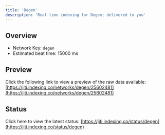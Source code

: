 ```yaml
---
title: 'Degen'
description: 'Real time indexing for Degen; delivered to you'
---
```


## Overview
- Network Key: `degen`
- Estimated beat time: 15000 ms

## Preview
Click the following link to view a preview of the raw data available: [https://jiti.indexing.co/networks/degen/25602481](https://jiti.indexing.co/networks/degen/25602481)

## Status
Click here to view the latest status: [https://jiti.indexing.co/status/degen](https://jiti.indexing.co/status/degen)
